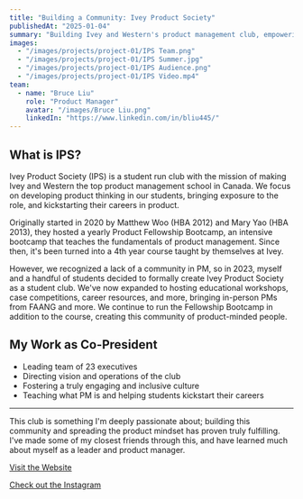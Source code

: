 ```yaml
---
title: "Building a Community: Ivey Product Society"
publishedAt: "2025-01-04"
summary: "Building Ivey and Western's product management club, empowering students to kickstart and grow their career in product."
images:
  - "/images/projects/project-01/IPS Team.png"
  - "/images/projects/project-01/IPS Summer.jpg"
  - "/images/projects/project-01/IPS Audience.png"
  - "/images/projects/project-01/IPS Video.mp4"
team:
  - name: "Bruce Liu"
    role: "Product Manager"
    avatar: "/images/Bruce Liu.png"
    linkedIn: "https://www.linkedin.com/in/bliu445/"
---
```


## What is IPS?
Ivey Product Society (IPS) is a student run club with the mission of making Ivey and Western the top product management school in Canada.
We focus on developing product thinking in our students, bringing exposure to the role, and kickstarting their careers in product.

Originally started in 2020 by Matthew Woo (HBA 2012) and Mary Yao (HBA 2013), they hosted a yearly Product Fellowship Bootcamp, 
an intensive bootcamp that teaches the fundamentals of product management. Since then, it's been turned into a 4th year course 
taught by themselves at Ivey. 

However, we recognized a lack of a community in PM, so in 2023, myself and a handful of students decided to formally create Ivey Product Society as a student club. 
We've now expanded to hosting educational workshops, case competitions, career resources, and more, bringing in-person PMs from FAANG and more.
We continue to run the Fellowship Bootcamp in addition to the course, creating this community of product-minded people.

## My Work as Co-President
- Leading team of 23 executives
- Directing vision and operations of the club
- Fostering a truly engaging and inclusive culture
- Teaching what PM is and helping students kickstart their careers

---

This club is something I'm deeply passionate about; building this community and spreading the product mindset has proven truly fulfilling.
I've made some of my closest friends through this, and have learned much about myself as a leader and product manager.

[Visit the Website](https://www.iveyproductsociety.com)

[Check out the Instagram](https://www.instagram.com/iveyproductsociety_/)